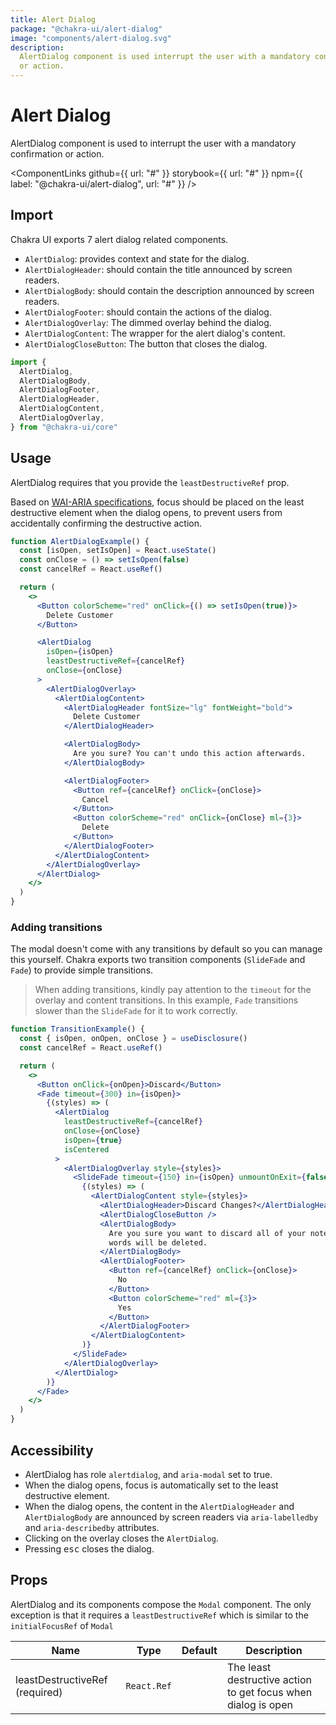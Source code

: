 ```yaml
---
title: Alert Dialog
package: "@chakra-ui/alert-dialog"
image: "components/alert-dialog.svg"
description:
  AlertDialog component is used interrupt the user with a mandatory confirmation
  or action.
---
```



# Alert Dialog

AlertDialog component is used to interrupt the user with a mandatory
confirmation or action.

<ComponentLinks
  github={{ url: "#" }}
  storybook={{ url: "#" }}
  npm={{ label: "@chakra-ui/alert-dialog", url: "#" }}
/>

<carbon-ad></carbon-ad>

## Import

Chakra UI exports 7 alert dialog related components.

- `AlertDialog`: provides context and state for the dialog.
- `AlertDialogHeader`: should contain the title announced by screen readers.
- `AlertDialogBody`: should contain the description announced by screen readers.
- `AlertDialogFooter`: should contain the actions of the dialog.
- `AlertDialogOverlay`: The dimmed overlay behind the dialog.
- `AlertDialogContent`: The wrapper for the alert dialog's content.
- `AlertDialogCloseButton`: The button that closes the dialog.

```js
import {
  AlertDialog,
  AlertDialogBody,
  AlertDialogFooter,
  AlertDialogHeader,
  AlertDialogContent,
  AlertDialogOverlay,
} from "@chakra-ui/core"
```

## Usage

AlertDialog requires that you provide the `leastDestructiveRef` prop.

Based on
[WAI-ARIA specifications](https://www.w3.org/TR/wai-aria-practices/#alertdialog),
focus should be placed on the least destructive element when the dialog opens,
to prevent users from accidentally confirming the destructive action.

```jsx
function AlertDialogExample() {
  const [isOpen, setIsOpen] = React.useState()
  const onClose = () => setIsOpen(false)
  const cancelRef = React.useRef()

  return (
    <>
      <Button colorScheme="red" onClick={() => setIsOpen(true)}>
        Delete Customer
      </Button>

      <AlertDialog
        isOpen={isOpen}
        leastDestructiveRef={cancelRef}
        onClose={onClose}
      >
        <AlertDialogOverlay>
          <AlertDialogContent>
            <AlertDialogHeader fontSize="lg" fontWeight="bold">
              Delete Customer
            </AlertDialogHeader>

            <AlertDialogBody>
              Are you sure? You can't undo this action afterwards.
            </AlertDialogBody>

            <AlertDialogFooter>
              <Button ref={cancelRef} onClick={onClose}>
                Cancel
              </Button>
              <Button colorScheme="red" onClick={onClose} ml={3}>
                Delete
              </Button>
            </AlertDialogFooter>
          </AlertDialogContent>
        </AlertDialogOverlay>
      </AlertDialog>
    </>
  )
}
```

### Adding transitions

The modal doesn't come with any transitions by default so you can manage this
yourself. Chakra exports two transition components (`SlideFade` and `Fade`) to
provide simple transitions.

> When adding transitions, kindly pay attention to the `timeout` for the overlay
> and content transitions. In this example, `Fade` transitions slower than the
> `SlideFade` for it to work correctly.

```jsx
function TransitionExample() {
  const { isOpen, onOpen, onClose } = useDisclosure()
  const cancelRef = React.useRef()

  return (
    <>
      <Button onClick={onOpen}>Discard</Button>
      <Fade timeout={300} in={isOpen}>
        {(styles) => (
          <AlertDialog
            leastDestructiveRef={cancelRef}
            onClose={onClose}
            isOpen={true}
            isCentered
          >
            <AlertDialogOverlay style={styles}>
              <SlideFade timeout={150} in={isOpen} unmountOnExit={false}>
                {(styles) => (
                  <AlertDialogContent style={styles}>
                    <AlertDialogHeader>Discard Changes?</AlertDialogHeader>
                    <AlertDialogCloseButton />
                    <AlertDialogBody>
                      Are you sure you want to discard all of your notes? 44
                      words will be deleted.
                    </AlertDialogBody>
                    <AlertDialogFooter>
                      <Button ref={cancelRef} onClick={onClose}>
                        No
                      </Button>
                      <Button colorScheme="red" ml={3}>
                        Yes
                      </Button>
                    </AlertDialogFooter>
                  </AlertDialogContent>
                )}
              </SlideFade>
            </AlertDialogOverlay>
          </AlertDialog>
        )}
      </Fade>
    </>
  )
}
```

## Accessibility

- AlertDialog has role `alertdialog`, and `aria-modal` set to true.
- When the dialog opens, focus is automatically set to the least destructive
  element.
- When the dialog opens, the content in the `AlertDialogHeader` and
  `AlertDialogBody` are announced by screen readers via `aria-labelledby` and
  `aria-describedby` attributes.
- Clicking on the overlay closes the `AlertDialog`.
- Pressing <kbd>esc</kbd> closes the dialog.

## Props

AlertDialog and its components compose the `Modal` component. The only exception
is that it requires a `leastDestructiveRef` which is similar to the
`initialFocusRef` of `Modal`

| Name                           | Type        | Default | Description                                                   |
| ------------------------------ | ----------- | ------- | ------------------------------------------------------------- |
| leastDestructiveRef (required) | `React.Ref` |         | The least destructive action to get focus when dialog is open |
